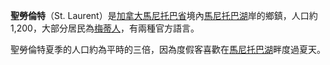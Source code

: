 {{Multiple issues|
{{Expand language|1=en|time=2022-01-29T10:12:14+00:00}}
{{Unreferenced|time=2022-01-29T10:12:14+00:00}}
}}
'''聖勞倫特'''（St. Laurent）是[[加拿大|加拿大]][[馬尼托巴省|馬尼托巴省]]境內[[馬尼托巴湖|馬尼托巴湖]]岸的鄉鎮，人口約1,200，大部分居民為[[梅蒂人|梅蒂人]]，有兩種官方語言。

聖勞倫特夏季的人口約為平時的三倍，因為度假客喜歡在[[馬尼托巴湖|馬尼托巴湖]]畔度過夏天。

{{Canada-stub}}